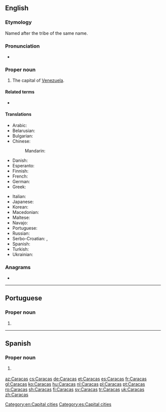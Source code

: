 {{also|caraças|caracas}}
==English==
{{slim-wikipedia}}

===Etymology===
Named after the tribe of the same name.

===Pronunciation===
* {{rhymes|ækəs|lang=en}}

===Proper noun===
{{en-proper noun}}

# The capital of [[Venezuela]].

====Related terms====
* {{l|en|Caracasian}} {{qualifier|rare}}

====Translations====
{{trans-top|capital of Venezuela}}
* Arabic: {{t|ar|كَرَاكَاس|m}}
* Belarusian: {{t|be|Каракас|m|tr=Karákas|sc=Cyrl}}
* Bulgarian: {{t|bg|Каракас|m|tr=Karakas|sc=Cyrl}}
* Chinese:
*: Mandarin: {{t|cmn|卡拉卡斯|tr=Kǎlākǎsī|sc=Hani}}
* Danish: {{t|da|Caracas}}
* Esperanto: {{t|eo|Karakaso}}
* Finnish: {{t+|fi|Caracas}}
* French: {{t+|fr|Caracas|m}}
* German: {{t+|de|Caracas|n}}
* Greek: {{t|el|Καράκας|sc=Grek}}
{{trans-mid}}
* Italian: {{t|it|Caracas|f}}
* Japanese: {{t|ja|カラカス|tr=Karakasu}}
* Korean: {{t|ko|카라카스|sc=Hang}}
* Macedonian: {{t|mk|Каракас|m|tr=Karakas|sc=Cyrl}}
* Maltese: {{t|mt|Karakas}}
* Navajo: {{t|nv|Kʼáwakʼas}}
* Portuguese: {{t+|pt|Caracas|f}}
* Russian: {{t+|ru|Кара́кас|m}}
* Serbo-Croatian: {{t|sh|Каракас|m|tr=Karakas|sc=Cyrl}}, {{t+|sh|Caracas|m}}
* Spanish: {{t+|es|Caracas|m}}
* Turkish: {{t+|tr|Karakas}}
* Ukrainian: {{t|uk|Каракас|m|tr=Karákas|sc=Cyrl}}
{{trans-bottom}}

===Anagrams===
* {{l|en|cascara}}

[[Category:en:Capital cities]]

----

==Portuguese==

===Proper noun===
{{pt-proper noun|f}}

# {{place|pt|capital city|c/Venezuela|t1=Caracas}}

----

==Spanish==
{{wikipedia|lang=es}}

===Proper noun===
{{es-proper noun}}

# {{l|en|Caracas}} {{gloss|capital of Venezuela}}
[[Category:es:Capital cities]]

[[az:Caracas]]
[[cs:Caracas]]
[[de:Caracas]]
[[et:Caracas]]
[[es:Caracas]]
[[fr:Caracas]]
[[gl:Caracas]]
[[ko:Caracas]]
[[hu:Caracas]]
[[nl:Caracas]]
[[pl:Caracas]]
[[pt:Caracas]]
[[ro:Caracas]]
[[sh:Caracas]]
[[fi:Caracas]]
[[sv:Caracas]]
[[tr:Caracas]]
[[uk:Caracas]]
[[zh:Caracas]]